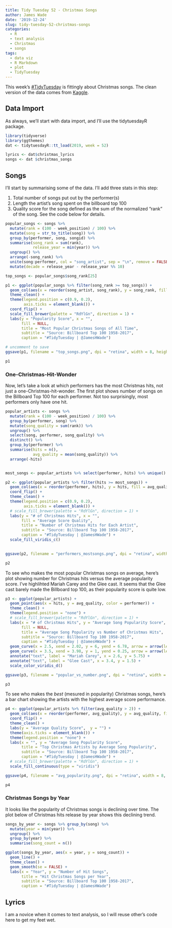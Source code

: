 ```yaml
---
title: Tidy Tuesday 52 - Christmas Songs
author: James Wade
date: '2019-12-24'
slug: tidy-tuesday-52-christmas-songs
categories:
  - R
  - text analysis
  - Christmas
  - songs
tags:
  - data viz
  - R Markdown
  - plot
  - TidyTuesday
---
```


This week's [#TidyTuesday](https://github.com/rfordatascience/tidytuesday/tree/master/data/2019/2019-12-24) is fittingly about Christmas songs. The clean version of the data comes from [Kaggle](https://www.kaggle.com/sharkbait1223/billboard-top-100-christmas-carol-dataset/kernels).

## Data Import

As always, we'll start with data import, and I'll use the tidytuesdayR package.

```r
library(tidyverse)
library(ggthemes)
dat <- tidytuesdayR::tt_load(2019, week = 52)

lyrics <- dat$christmas_lyrics
songs <- dat $christmas_songs
```

## Songs

I'll start by summarising some of the data. I'll add three stats in this step:

1. Total number of songs put out by the performer(s)
1. Length the artist's song spent on the billboard top 100
1. Quality score for the song defined as the sum of the normalized "rank" of the song. See the code below for details.


```r
popular_songs <- songs %>% 
  mutate(rank = (100 - week_position) / 100) %>%
  mutate(song = str_to_title(song)) %>% 
  group_by(performer, song, songid) %>% 
  summarise(song_rank = sum(rank),
            release_year = min(year)) %>% 
  ungroup() %>% 
  arrange(-song_rank) %>% 
  unite(song:performer, col = "song_artist", sep = "\n", remove = FALSE) %>% 
  mutate(decade = release_year - release_year %% 10)

top_songs <- popular_songs$song_rank[25]

p1 <- ggplot(popular_songs %>% filter(song_rank >= top_songs)) +
  geom_col(aes(x = reorder(song_artist, song_rank), y = song_rank, fill = factor(decade))) +
  theme_clean() +
  theme(legend.position = c(0.9, 0.2),
        axis.ticks = element_blank()) +
  coord_flip() + 
  scale_fill_brewer(palette = "RdYlGn", direction = 1) +
  labs(y = "Popularity Score", x = "", 
       fill = NULL,
       title = "Most Popular Christmas Songs of All Time", 
       subtitle = "Source: Billboard Top 100 1958-2017",
       caption = "#TidyTuesday | @JamesHWade")

# uncomment to save
ggsave(p1, filename = "top_songs.png", dpi = "retina", width = 8, height = 10)

p1

```

### One-Christmas-Hit-Wonder

Now, let's take a look at which performers has the most Christmas hits, not just a one-Christmas-hit-wonder. The first plot shows number of songs on the Billboard Top 100 for each performer. Not too surprisingly, most performers only have one hit.

```r
popular_artists <- songs %>% 
  mutate(rank = (100 - week_position) / 100) %>% 
  group_by(performer, song) %>% 
  mutate(song_quality = sum(rank)) %>% 
  ungroup() %>% 
  select(song, performer, song_quality) %>% 
  distinct() %>% 
  group_by(performer) %>% 
  summarise(hits = n(),
            avg_quality = mean(song_quality)) %>% 
  arrange(-hits)


most_songs <- popular_artists %>% select(performer, hits) %>% unique() %>% arrange(-hits) %>% pull(hits) %>% .[15]

p2 <- ggplot(popular_artists %>% filter(hits >= most_songs)) + 
  geom_col(aes(x = reorder(performer, hits), y = hits, fill = avg_quality)) +
  coord_flip() +
  theme_clean() +
  theme(legend.position = c(0.9, 0.2),
        axis.ticks = element_blank()) +
  # scale_fill_brewer(palette = "RdYlGn", direction = 1) +
  labs(y = "# of Christmas Hits", x = "", 
       fill = "Average Score Quality",
       title = "Number of Christmas Hits for Each Artist", 
       subtitle = "Source: Billboard Top 100 1958-2017",
       caption = "#TidyTuesday | @JamesHWade") +
  scale_fill_viridis_c()
  

ggsave(p2, filename = "performers_mostsongs.png", dpi = "retina", width = 8, height = 8)

p2
```

To see who makes the most popular Christmas songs on average, here's plot showing number for Christmas hits versus the average popularity score. I've highlihted Mariah Carey and the Glee cast. It seems that the Glee cast barely made the Billboard top 100, as their popularity score is quite low.


```r
p3 <- ggplot(popular_artists) + 
  geom_point(aes(x = hits, y = avg_quality, color = performer)) +
  theme_clean() +
  theme(legend.position = "none") +
  # scale_fill_brewer(palette = "RdYlGn", direction = 1) +
  labs(x = "# of Christmas Hits", y = "Average Song Popularity Score", 
       fill = NULL,
       title = "Average Song Popularity vs Number of Christmas Hits", 
       subtitle = "Source: Billboard Top 100 1958-2017",
       caption = "#TidyTuesday | @JamesHWade") +
  geom_curve(x = 2.5, xend = 2.02, y = 6, yend = 6.78, arrow = arrow(length = unit(.2, 'cm'))) +
  geom_curve(x = 3.5, xend = 3.98, y = 1, yend = 0.25, arrow = arrow(length = unit(.2, 'cm'))) +
  annotate("text", label = "Mariah Carey", x = 2.6, y = 5.75) +
  annotate("text", label = "Glee Cast", x = 3.4, y = 1.5) +
  scale_color_viridis_d()

ggsave(p3, filename = "popular_vs_number.png", dpi = "retina", width = 5, height = 5)

p3
```

To see who makes the *best* (mesured in popularity) Christmas songs, here's a bar chart showing the artists with the highest average score performance.


```r
p4 <- ggplot(popular_artists %>% filter(avg_quality > 2)) + 
  geom_col(aes(x = reorder(performer, avg_quality), y = avg_quality, fill = avg_quality)) +
  coord_flip() +
  theme_clean() +
  labs(y = "Average Quality Score",  y = "") +
  theme(axis.ticks = element_blank()) +
  theme(legend.position = "none") +
  labs(x = "", y = "Average Song Popularity Score",
       title = "Top Christmas Artists by Average Song Popularity",
       subtitle = "Source: Billboard Top 100 1958-2017",
       caption = "#TidyTuesday | @JamesHWade") +
  # scale_fill_brewer(palette = "RdYlGn", direction = 1) +
  scale_fill_continuous(type = "viridis")

ggsave(p4, filename = "avg_popularity.png", dpi = "retina", width = 8, height = 8)

p4

```

### Christmas Songs by Year

It looks like the popularity of Christmas songs is declining over time. The plot below of Christmas hits release by year shows this declining trend.

```r
songs_by_year <- songs %>% group_by(song) %>%
  mutate(year = min(year)) %>% 
  ungroup() %>% 
  group_by(year) %>% 
  summarise(song_count = n())

ggplot(songs_by_year, aes(x = year, y = song_count)) +
  geom_line() +
  theme_clean() +
  geom_smooth(se = FALSE) +
  labs(x = "Year", y = "Number of Hit Songs", 
       title = "Hit Christmas Songs per Year", 
       subtitle = "Source: Billboard Top 100 1958-2017",
       caption = "#TidyTuesday | @JamesHWade")

```

## Lyrics

I am a novice when it comes to text analysis, so I will reuse other's code here to get my feet wet.

